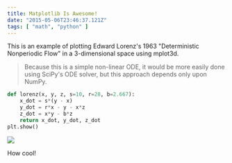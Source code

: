 ```yaml
---
title: Matplotlib Is Awesome!
date: "2015-05-06T23:46:37.121Z"
tags: [ "math", "python" ]
---
```

This is an example of plotting Edward Lorenz's 1963 "Deterministic Nonperiodic Flow" in a 3-dimensional space using mplot3d.

> Because this is a simple non-linear ODE, it would be more easily done using SciPy's ODE solver, but this approach depends only upon NumPy. 

```python
def lorenz(x, y, z, s=10, r=28, b=2.667):
    x_dot = s*(y - x)
    y_dot = r*x - y - x*z
    z_dot = x*y - b*z
    return x_dot, y_dot, z_dot
plt.show()
```

![](https://matplotlib.org/stable/_images/sphx_glr_lorenz_attractor_001.png)

How cool!